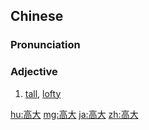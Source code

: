 ==Chinese==
{{zh-forms}}

===Pronunciation===
{{zh-pron
|m=gāodà
|c=gou1 daai6
|h=pfs=kô-thai
|mn=ko-tāi/ko-tōa/ko͘-tāi/ko͘-tōa
|mn_note=ko-tāi - Xiamen, Zhangzhou, Taiwan; ko-tōa - Xiamen; ko͘-tāi, ko͘-tōa - Quanzhou
|cat=a
}}

===Adjective===
{{zh-adj}}

# [[tall]], [[lofty]]

{{zh-cat|Elementary}}

[[hu:高大]]
[[mg:高大]]
[[ja:高大]]
[[zh:高大]]